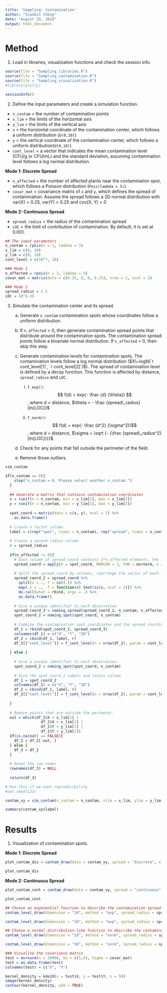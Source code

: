 ```yaml
---
title: 'Sampling: Contamination'
author: "Xianbin Cheng"
date: "August 29, 2018"
output: html_document
---
```


# Method #

1. Load in libraries, visualization functions and check the session info.

```r
source(file = "Sampling_libraries.R")
source(file = "Sampling_contamination.R")
source(file = "Sampling_visualization.R")
#library(plotly)
```

```r
sessionInfo()
```

2. Define the input paramaters and create a simulation function.

* `n_contam` = the number of contamination points  
* `x_lim` = the limits of the horizontal axis  
* `y_lim` = the limits of the vertical axis  
* `x` = the horizontal coordinate of the contamination center, which follows a uniform distribution (`U(0,10)`)
* `y` = the vertical coordinate of the contamination center, which follows a uniform distribution(`U(0,10)`)  
* `cont_level` = a vector that indicates the mean contamination level (CFU/g or CFU/mL) and the standard deviation, assuming contamination level follows a log normal distribution. 


**Mode 1: Discrete Spread**

* `n_affected` = the number of affected plants near the contamination spot, which follows a Poisson distribution (`Pois(lambda = 5)`)   
* `covar_mat` = covariance matrix of `x` and `y`, which defines the spread of contamination. Assume the spread follows a 2D normal distribution with var(X) = 0.25, var(Y) = 0.25 and cov(X, Y) = 0  

**Mode 2: Continuous Spread**

* `spread_radius` = the radius of the contamination spread
* `LOC` = the limit of contribution of contamination. By default, it is set at 0.001.  

```r
## The input parameters
n_contam = rpois(n = 1, lambda = 3)
x_lim = c(0, 10)
y_lim = c(0, 10)
cont_level = c(10^7, 10)

### Mode 1
n_affected = rpois(n = 1, lambda = 5)
covar_mat = matrix(data = c(0.25, 0, 0, 0.25), nrow = 2, ncol = 2)

### Mode 2
spread_radius = 2.5
LOC = 10^(-3)
```

3. Simulate the contamination center and its spread.

    a) Generate `n_contam` contamination spots whose coordinates follow a uniform distribution.
    
    b) If `n_affected` > 0, then generate contamination spread points that distribute around the contamination spots. The contamination spread points follow a bivariate normal distribution. If `n_affected` = 0, then skip this step.
    
    c) Generate contamination levels for contamination spots. The contamination levels follow a log normal distribution ($X\~logN(`r cont_level[1]`, `r cont_level[2]`)$). The spread of contamination level is defined by a decay function. This function is affected by distance, `spread_radius` and `LOC`.
        
        i) `f_exp()`: $$ f(d) = exp(- \frac {d} {\theta}) $$, where d = distance, $\theta = - \frac {spread\_radius} {ln(LOC)}$
        
        ii) `f_norm()`: $$ f(d) = exp(- \frac {d^2} {\sigma^2})$$, where d = distance, $\sigma = \sqrt {- {\frac {spread\_radius^2} {ln(LOC)}}}$.
        
    d) Check for any points that fall outside the perimeter of the field.
    
    e) Remove those outliers.

```r
sim_contam
```

```r
if(n_contam == 0){
    stop("n_contam = 0. Please select another n_contam.")
  }
  
  ## Generate a matrix that contains contamination coordinates
  x = runif(n = n_contam, min = x_lim[1], max = x_lim[2])
  y = runif(n = n_contam, min = y_lim[1], max = y_lim[2])
  
  spot_coord = matrix(data = c(x, y), ncol = 2) %>% 
    as.data.frame()
  
  # Create a factor column.
  label = c(rep("spot", times = n_contam), rep("spread", times = n_contam * n_affected))
  
  # Create a spread radius column
  r = spread_radius
  
  if(n_affected != 0){
    # Each column of spread_coord contains 2*n_affected elements, the first n_affected elements are random numbers generated from mat_1[1,1] and the second n_affected elements are random numbers generated from mat_1[1,2]
    spread_coord = apply(X = spot_coord, MARGIN = 1, FUN = mvrnorm, n = n_affected, Sigma = covar_mat)
    
    # Split the spread_coord by columns, rearrange the vector of each list into an nx2 matrix, then combine these matrices by row.
    spread_coord_2 = spread_coord %>%
      split(x = ., f = col(.)) %>%
      map(.x = ., .f = function(x) {matrix(x, ncol = 2)}) %>%
      do.call(what = rbind, args = .) %>%
      as.data.frame()
    
    # Give a unique identifier to each observation.
    spread_coord_3 = naming_spread(spread_coord_2, n_contam, n_affected)
    spot_coord_2 = naming_spot(spot_coord, n_contam)
    
    # Combine the contamination spot coordinates and the spread coordinates, and then combine the factor column and the spread radius column.
    df_1 = rbind(spot_coord_2, spread_coord_3)
    colnames(df_1) = c("X", "Y", "ID")
    df_2 = cbind(df_1, label, r)
    df_2[["cont_level"]] = f_cont_level(n = nrow(df_2), param = cont_level)
    
  } else {
    
    # Give a unique identifier to each observation.  
    spot_coord_2 = naming_spot(spot_coord, n_contam)
    
    # Give the spot_coord_2 labels and radius column
    df_1 = spot_coord_2
    colnames(df_1) = c("X", "Y", "ID")
    df_2 = cbind(df_1, label, r)
    df_2[["cont_level"]] = f_cont_level(n = nrow(df_2), param = cont_level)
    
  }
  
  # Remove points that are outside the perimeter.
  out = which(df_2$X < x_lim[1] | 
                df_2$X > x_lim[2] | 
                df_2$Y < y_lim[1] | 
                df_2$Y > y_lim[2])
  if(is.na(out) == FALSE){
    df_3 = df_2[-out, ]
  } else {
    df_3 = df_2
  }
  
  # Reset the row names
  rownames(df_3) = NULL
  
  return(df_3)
```



```r
# Run this if we want reproducibility
#set.seed(123)
```

```r
contam_xy = sim_contam(n_contam = n_contam, xlim = x_lim, ylim = y_lim, covariance = covar_mat, n_affected = n_affected, radius = spread_radius, cont_level = cont_level) 
```

```r
summary(contam_xy$label)
```


# Results #

1. Visualization of contamination spots.

**Mode 1: Discrete Spread**

```r
plot_contam_dis = contam_draw(data = contam_xy, spread = "discrete", xlim = x_lim, ylim = y_lim)
```

```r
plot_contam_dis
```

**Mode 2: Continuous Spread**

```r
plot_contam_cont = contam_draw(data = contam_xy, spread = "continuous", xlim = x_lim, ylim = y_lim)
```

```r
plot_contam_cont
```

```r
## Choose an exponential function to describe the contamination spread
contam_level_draw(dimension = "2d", method = "exp", spread_radius = spread_radius, LOC = LOC)

contam_level_draw(dimension = "3d", method = "exp", spread_radius = spread_radius, LOC = LOC, df_contam = contam_xy, xlim = x_lim, ylim = y_lim, interactive = FALSE)

## Choose a normal distribution-like function to describe the contamination spread
contam_level_draw(dimension = "2d", method = "norm", spread_radius = spread_radius, LOC = LOC)

contam_level_draw(dimension = "3d", method = "norm", spread_radius = spread_radius, LOC = LOC, df_contam = contam_xy, xlim = x_lim, ylim = y_lim, interactive = FALSE)
```

```r
### Visualize the covariance matrix
test = mvrnorm(n = 10000, mu = c(5,5), Sigma = covar_mat)
test = as.data.frame(test)
colnames(test) = c("X", "Y")

kernel_density = kde2d(x = test$X, y = test$Y, n = 50)
image(kernel_density)
contour(kernel_density, add = TRUE)
```

